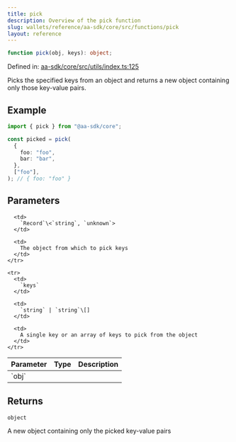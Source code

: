 ```yaml
---
title: pick
description: Overview of the pick function
slug: wallets/reference/aa-sdk/core/src/functions/pick
layout: reference
---
```


```ts
function pick(obj, keys): object;
```

Defined in: [aa-sdk/core/src/utils/index.ts:125](https://github.com/alchemyplatform/aa-sdk/blob/e3c1a23e6e03f44bf2db3afddb97a91b175cba58/aa-sdk/core/src/utils/index.ts#L125)

Picks the specified keys from an object and returns a new object containing only those key-value pairs.

## Example

```ts
import { pick } from "@aa-sdk/core";

const picked = pick(
  {
    foo: "foo",
    bar: "bar",
  },
  ["foo"],
); // { foo: "foo" }
```

## Parameters

<table>
  <thead>
    <tr>
      <th align="left">Parameter</th>
      <th align="left">Type</th>
      <th align="left">Description</th>
    </tr>
  </thead>

  <tbody>
    <tr>
      <td>
        `obj`
      </td>

      <td>
        `Record`\<`string`, `unknown`>
      </td>

      <td>
        The object from which to pick keys
      </td>
    </tr>

    <tr>
      <td>
        `keys`
      </td>

      <td>
        `string` | `string`\[]
      </td>

      <td>
        A single key or an array of keys to pick from the object
      </td>
    </tr>

  </tbody>
</table>

## Returns

`object`

A new object containing only the picked key-value pairs
